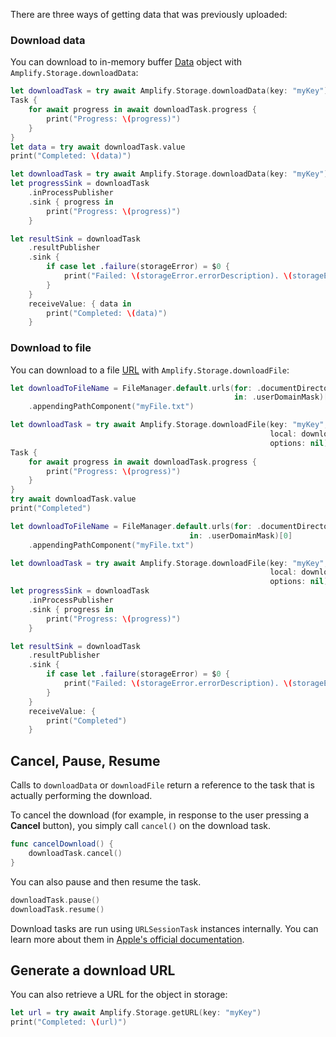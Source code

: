 There are three ways of getting data that was previously uploaded:

### Download data

You can download to in-memory buffer [Data](https://developer.apple.com/documentation/foundation/data) object with `Amplify.Storage.downloadData`:

<BlockSwitcher>

<Block name="Async/Await">

```swift
let downloadTask = try await Amplify.Storage.downloadData(key: "myKey")
Task {
    for await progress in await downloadTask.progress {
        print("Progress: \(progress)")
    }
}
let data = try await downloadTask.value
print("Completed: \(data)")
```

</Block>

<Block name="Combine">

```swift
let downloadTask = try await Amplify.Storage.downloadData(key: "myKey")
let progressSink = downloadTask
    .inProcessPublisher
    .sink { progress in
        print("Progress: \(progress)")
    }

let resultSink = downloadTask
    .resultPublisher
    .sink {
        if case let .failure(storageError) = $0 {
            print("Failed: \(storageError.errorDescription). \(storageError.recoverySuggestion)")
        }
    }
    receiveValue: { data in
        print("Completed: \(data)")
    }
```

</Block>

</BlockSwitcher>

### Download to file

You can download to a file [URL](https://developer.apple.com/documentation/foundation/url) with `Amplify.Storage.downloadFile`:

<BlockSwitcher>

<Block name="Async/Await">

```swift
let downloadToFileName = FileManager.default.urls(for: .documentDirectory,
                                                  in: .userDomainMask)[0]
    .appendingPathComponent("myFile.txt")

let downloadTask = try await Amplify.Storage.downloadFile(key: "myKey",
                                                          local: downloadToFileName,
                                                          options: nil)
Task {
    for await progress in await downloadTask.progress {
        print("Progress: \(progress)")
    }
}
try await downloadTask.value
print("Completed")
```

</Block>

<Block name="Combine">

```swift
let downloadToFileName = FileManager.default.urls(for: .documentDirectory,
                                        in: .userDomainMask)[0]
    .appendingPathComponent("myFile.txt")

let downloadTask = try await Amplify.Storage.downloadFile(key: "myKey",
                                                          local: downloadToFileName,
                                                          options: nil)
let progressSink = downloadTask
    .inProcessPublisher
    .sink { progress in
        print("Progress: \(progress)")
    }

let resultSink = downloadTask
    .resultPublisher
    .sink {
        if case let .failure(storageError) = $0 {
            print("Failed: \(storageError.errorDescription). \(storageError.recoverySuggestion)")
        }
    }
    receiveValue: {
        print("Completed")
    }
```

</Block>

</BlockSwitcher>

## Cancel, Pause, Resume

Calls to `downloadData` or `downloadFile` return a reference to the task that is actually performing the download.

To cancel the download (for example, in response to the user pressing a **Cancel** button), you simply call `cancel()` on the download task.

```swift
func cancelDownload() {
    downloadTask.cancel()
}
```

You can also pause and then resume the task.

```swift
downloadTask.pause()
downloadTask.resume()
```


<Callout>

Download tasks are run using `URLSessionTask` instances internally. You can learn more about them in [Apple's official documentation](https://developer.apple.com/documentation/foundation/urlsessiontask).

</Callout>

## Generate a download URL

You can also retrieve a URL for the object in storage:

```swift
let url = try await Amplify.Storage.getURL(key: "myKey")
print("Completed: \(url)")
```
